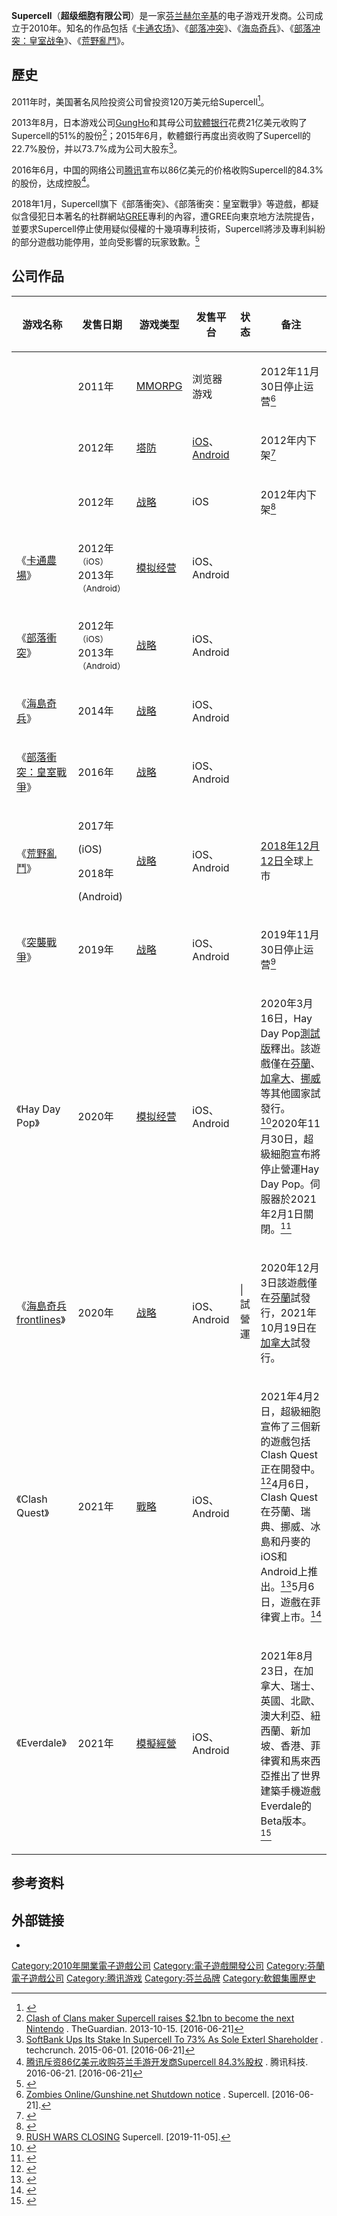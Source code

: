 {{NoteTA
| G1= Games
}}
{{Infobox company
| name = 超级细胞有限公司
| logo = File:Supercell-logo.svg
| logo_size = 200px
| type = 子公司
| founded = 2010
| key_people = Ilkka Paananen（CEO）<ref name="edge">{{cite web|url=http://www.edge-online.com/features/studio-profile-supercell/|title=Studio Profile: Supercell|date=2013|work=[[Edge_(magazine)|Edge]]|publisher=[[Future_plc|Future plc]]|accessdate=2014-01-05|archive-date=2014-10-06|archive-url=https://web.archive.org/web/20141006135008/http://www.edge-online.com/features/studio-profile-supercell/|dead-url=no}}</ref>
| location = {{FIN}}[[赫尔辛基|赫尔辛基]]
| industry = [[电子游戏产业|移动游戏]]
| products = 
| revenue = {{decrease}} €13亿<ref name="rs2020">{{Cite news|url=h-2020-we-begin-our-second-decade/7499/#:~:text=2020%20Financial%20Results&text=Revenue%20for%20FY2020%20was%20at,million%20(or%20%24463%20million).|title=MY TAKE ON SUPERCELL IN 2020 AS WE BEGIN OUR SECOND DECADE|date=16 February 2021|publisher=Supercell|access-date=21 March 2021|archive-date=27 February 2021|archive-url=https://web.archive.org/web/20210227050757/https://supercell.com/en/news/my-take-supercell-2020-we-begin-our-second-decade/7499/#:~:text=2020%20Financial%20Results&text=Revenue%20for%20FY2020%20was%20at,million%20(or%20%24463%20million).|url-status=live}}</ref>
| revenue_year = 2020
| operating_income = {{decrease}} €4.07亿<ref name="rs2020"/>（2020）
| parent = [[软银|软银]]<small>（2013-2016）</small><br />[[腾讯|腾讯]]<small>（2016- ）</small> (84.3%)
| num_employees = 340<ref name="sc_story">{{cite web | url = http://supercell.com/en/our-story/ | title = Our story | language = en | publisher = Supercell | accessdate = 2018-02-24 | archive-date = 2018-02-22 | archive-url = https://web.archive.org/web/20180222144002/http://supercell.com/en/our-story/ | dead-url = yes }}</ref>
| num_employees_year = 2021
| website = {{URL|supercell.com}}
| subsid = Space Ape遊戲 (62%) (2017至今)
| native_name = Supercell Oy
| name_en = Supercell Oy
}}
'''Supercell'''（'''超级细胞有限公司'''）是一家[[芬兰|芬兰]][[赫尔辛基|赫尔辛基]]的电子游戏开发商。公司成立于2010年。知名的作品包括《[[卡通农场|卡通农场]]》、《[[部落冲突|部落冲突]]》、《[[海岛奇兵|海岛奇兵]]》、《[[部落冲突：皇室战争|部落冲突：皇室战争]]》、《[[荒野亂鬥|荒野亂鬥]]》。

==歷史==
2011年时，美国著名风险投资公司{{le|Accel Partners}}曾投资120万美元给Supercell<ref>{{cite web |url=http://www.arcticstartup.com/2011/05/25/breaking-Supercell-raises-12m-from-accel-partners |title=Breaking Supercell Raises 12m From Accel Partners |publisher=ArcticStartup |deadurl=yes |archiveurl=https://web.archive.org/web/20150328230156/http://www.arcticstartup.com/2011/05/25/breaking-supercell-raises-12m-from-accel-partners |archivedate=2015-03-28 |accessdate=2016-06-21 }}</ref>。

2013年8月，日本游戏公司[[GungHo|GungHo]]和其母公司[[軟銀|软體银行]]花费21亿美元收购了Supercell的51%的股份<ref>[http://www.theguardian.com/technology/2013/oct/15/supercell-funding-softbank-gungho-clash-of-clans/ Clash of Clans maker Supercell raises $2.1bn to become the next Nintendo] {{Wayback|url=http://www.theguardian.com/technology/2013/oct/15/supercell-funding-softbank-gungho-clash-of-clans/ |date=20170803132804 }}. TheGuardian. 2013-10-15. [2016-06-21]</ref>；2015年6月，軟體銀行再度出资收购了Supercell的22.7%股份，并以73.7%成为公司大股东<ref>[http://techcrunch.com/2015/06/01/softbank-buys-another-23-of-supercell-shares-now-owns-73-of-the-mobile-gaming-giant/ SoftBank Ups Its Stake In Supercell To 73% As Sole Exterl Shareholder] {{Wayback|url=http://techcrunch.com/2015/06/01/softbank-buys-another-23-of-supercell-shares-now-owns-73-of-the-mobile-gaming-giant/ |date=20160613173225 }}. techcrunch. 2015-06-01. [2016-06-21]</ref>。

2016年6月，中国的网络公司[[腾讯|腾讯]]宣布以86亿美元的价格收购Supercell的84.3%的股份，达成控股<ref>[http://tech.qq.com/a/20160621/051426.htm 腾讯斥资86亿美元收购芬兰手游开发商Supercell 84.3%股权] {{Wayback|url=http://tech.qq.com/a/20160621/051426.htm |date=20160621145925 }}. 腾讯科技. 2016-06-21. [2016-06-21]</ref>。
  
2018年1月，Supercell旗下《部落衝突》、《部落衝突：皇室戰爭》等遊戲，都疑似含侵犯日本著名的社群網站[[GREE|GREE]]專利的內容，遭GREE向東京地方法院提告，並要求Supercell停止使用疑似侵權的十幾項專利技術，Supercell將涉及專利糾紛的部分遊戲功能停用，並向受影響的玩家致歉。<ref>{{Cite web |url=http://ccc.technews.tw/2018/01/26/jp-gree-sue-supercell/ |title=存档副本 |accessdate=2018-02-15 |archive-date=2018-02-16 |archive-url=https://web.archive.org/web/20180216085056/http://ccc.technews.tw/2018/01/26/jp-gree-sue-supercell/ |dead-url=no }}</ref>

== 公司作品 ==
{| class="wikitable" border="1" style="width: 100%;"
|-
! 游戏名称
! 发售日期
! 游戏类型
! 发售平台
! 状态
! 备注
|-
| {{le|Zombies Online/Gunshine.net}}
| 2011年
| [[大型多人在线角色扮演游戏|MMORPG]]
| 浏览器游戏
| {{no|停止运营}}
| 2012年11月30日停止运营<ref>[http://www.gunshine.net/ Zombies Online/Gunshine.net Shutdown notice] {{Wayback|url=http://www.gunshine.net/ |date=20190618040551 }}. Supercell. [2016-06-21].</ref>
|-
| {{le|Pets vs Orcs}}
| 2012年
| [[塔防游戏|塔防]]
| [[iOS|iOS]]、[[Android|Android]]
| {{no|下架}}
| 2012年内下架<ref>{{cite web |url=http://mobiledevmemo.com/supercells-strategy-boom-beach/ |title=What is Supercell's strategy with Boom Beach? |last1=Seufert |first1=Eric Benjamin |date=2014-01-06 |website=Mobile Dev Memo |publisher= |accessdate=2016-06-26 |archive-url=https://web.archive.org/web/20190609065517/https://mobiledevmemo.com/supercells-strategy-boom-beach/ |archive-date=2019-06-09 |dead-url=yes }}</ref>
|-
| {{le|Battle Buddies}}
| 2012年
| [[战略游戏|战略]]
| iOS
| {{no|下架}}
| 2012年内下架<ref>{{cite web |url=http://www.adweek.com/socialtimes/a-first-look-at-supercells-tablet-only-combat-title-battle-buddies/521897?red=im |title=A first look at Supercell’s tablet-only combat title Battle Buddies |date=2012-03-07 |website=SocialTimes |publisher= |accessdate=2016-06-26 |archive-date=2016-03-25 |archive-url=https://web.archive.org/web/20160325193815/http://www.adweek.com/socialtimes/a-first-look-at-supercells-tablet-only-combat-title-battle-buddies/521897?red=im |dead-url=no }}</ref>
|-
| 《[[卡通農場|卡通農場]]》
| 2012年<small>（iOS）</small><br />2013年<small>（Android）</small>
| [[模拟经营游戏|模拟经营]]
| iOS、Android
| {{yes|运营中}}
| 
|-
| 《[[部落衝突|部落衝突]]》
| 2012年<small>（iOS）</small><br />2013年<small>（Android）</small>
| [[战略游戏|战略]]
| iOS、Android
| {{yes|运营中}}
| 
|-
| 《[[海岛奇兵|海島奇兵]]》
| 2014年
| [[战略游戏|战略]]
| iOS、Android
| {{yes|运营中}}
| 
|-
| 《[[部落衝突：皇室戰爭|部落衝突：皇室戰爭]]》
| 2016年
| [[战略游戏|战略]]
| iOS、Android
| {{yes|运营中}}
| 
|-
| 《[[荒野亂鬥|荒野亂鬥]]》
| 
2017年

(iOS)

2018年

(Android)
| [[战略游戏|战略]]
| iOS、Android
| {{yes|运营中}}
| [[2018年|2018年]][[12月12日|12月12日]]全球上市
|-
|  《[[突襲戰爭|突襲戰爭]]》
|
2019年
| [[战略游戏|战略]]
| iOS、Android
| {{no|停止运营}}
| 2019年11月30日停止运营<ref>[https://supercell.com/en/news/rush-wars-closing/7225/ RUSH WARS CLOSING] {{Wayback|url=https://supercell.com/en/news/rush-wars-closing/7225/ |date=20191105122401 }} Supercell. [2019-11-05].</ref>
|-
|《Hay Day Pop》
|2020年
|[[模拟经营游戏|模拟经营]]
|iOS、Android
| {{no|停止运营}}
|2020年3月16日，Hay Day Pop[[软件测试|測試版]]釋出。該遊戲僅在[[芬兰|芬蘭]]、[[加拿大|加拿大]]、[[挪威|挪威]]等其他國家試發行。<ref>{{Cite web|title=Welcome to the Neighborhood! × Supercell|url=https://supercell.com/en/news/welcome-neighborhood/7250/|accessdate=2020-09-06|work=Supercell|language=en|archive-date=2020-04-07|archive-url=https://web.archive.org/web/20200407080824/https://supercell.com/en/news/welcome-neighborhood/7250/|dead-url=yes}}</ref>2020年11月30日，超級細胞宣布將停止營運Hay Day Pop。伺服器於2021年2月1日關閉。<ref>{{Cite tweet|number=1333326536087392257|user=HayDayPop|author=Hay Day Pop|title=<nowiki>Unfortunately, we have made the hard decision to end the development of Hay Day Pop. Thank you for being an amazing community; we could not be more grateful. ❤️ You can find more information here 👇 supr.cl/TheFinalGoodbye</nowiki>|date=30 November 2020|access-date=23 January 2021}}</ref>                             
|-
|《[[Boom_Beach_frontlines|海島奇兵 frontlines]]》
|2020年
|[[战略游戏|战略]]
|iOS、Android
| {{yes|运营中}}                                                                                                                                |試營運
|2020年12月3日該遊戲僅在[[芬兰|芬蘭]]試發行，2021年10月19日在[[加拿大|加拿大]]試發行。
|-
|《Clash Quest》
|2021年
|[[战略游戏|戰略]]
|iOS、Android
|{{yes|營運中}}
|2021年4月2日，超級細胞宣佈了三個新的遊戲包括Clash Quest正在開發中。<ref name=":1">{{Cite web|title=Announcing Three Unique New Clash Games in Development × Supercell|url=https://supercell.com/en/news/message-clashers-everwhere-three-new-clash-games-development/7515/|access-date=2 April 2021|website=Supercell|language=en|archive-date=2 April 2021|archive-url=https://web.archive.org/web/20210402130305/https://supercell.com/en/news/message-clashers-everwhere-three-new-clash-games-development/7515/|url-status=live}}</ref>4月6日，Clash Quest在芬蘭、瑞典、挪威、冰島和丹麥的iOS和Android上推出。<ref name="CQBetaRel">{{cite web |title=Supercell's Clash Quest has been released in selected countries |url=https://mobilegaminghub.com/supercells-clash-quest-has-been-released-in-selected-countries/ |website=Mobile Gaming Hub |access-date=6 April 2021 |date=6 April 2021 |archive-date=6 April 2021 |archive-url=https://web.archive.org/web/20210406115329/https://mobilegaminghub.com/supercells-clash-quest-has-been-released-in-selected-countries/ |url-status=live }}</ref>5月6日，遊戲在菲律賓上市。<ref>{{cite web |last1=Ahmed |first1=Wasif |title=New Supercell game, Clash Quest is now available in the Philippines |url=https://dotesports.com/mobile/news/new-supercell-game-clash-quest-is-now-available-in-the-philippines |website=Dot Esports |access-date=11 May 2021 |date=6 May 2021 |archive-date=11 May 2021 |archive-url=https://web.archive.org/web/20210511213353/https://dotesports.com/mobile/news/new-supercell-game-clash-quest-is-now-available-in-the-philippines |url-status=live }}</ref>
|-
|《Everdale》
|2021年
|[[模拟经营游戏|模擬經營]]
|iOS、Android
|{{yes|營運中}}
|2021年8月23日，在加拿大、瑞士、英國、北歐、澳大利亞、紐西蘭、新加坡、香港、菲律賓和馬來西亞推出了世界建築手機遊戲Everdale的Beta版本。<ref>{{cite web |url=https://venturebeat.com/2021/08/23/supercell-launches-beta-for-everdale-and-unveils-3-new-clash-of-clans-games/ |title=Supercell launches beta for Everdale and unveils 3 new Clash of Clans games |last=Takahashi |first=Dean |date=23 August 2021 |website=[[VentureBeat|VentureBeat]] |access-date=23 August 2021 |archive-date=2022-03-24 |archive-url=https://web.archive.org/web/20220324201337/https://venturebeat.com/2021/08/23/supercell-launches-beta-for-everdale-and-unveils-3-new-clash-of-clans-games/ }}</ref>
|-
|}
== 参考资料 ==
{{Reflist|30em}}
== 外部链接 ==
* {{Official|http://supercell.com/en/}}

{{Supercell}}
{{腾讯游戏}}
[[Category:2010年開業電子遊戲公司|Category:2010年開業電子遊戲公司]]
[[Category:電子遊戲開發公司|Category:電子遊戲開發公司]]
[[Category:芬蘭電子遊戲公司|Category:芬蘭電子遊戲公司]]
[[Category:腾讯游戏|Category:腾讯游戏]]
[[Category:芬兰品牌|Category:芬兰品牌]]
[[Category:軟銀集團歷史|Category:軟銀集團歷史]]
